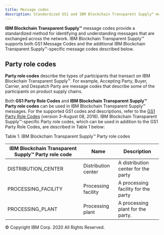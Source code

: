 ```yaml
---
title: Message codes
description: Standardized GS1 and IBM Blockchain Transparent Supply™ message codes
---
```


<PageDescription>

**IBM Blockchain Transparent Supply™** message codes provide a standardized method for identifying and
understanding messages that are exchanged across the network. IBM Blockchain Transparent Supply™ supports
both GS1 Message Codes and the additional IBM Blockchain Transparent Supply™-specific message codes described below.

</PageDescription>

## Party role codes

**Party role codes** describe the types of participants that transact on IBM Blockchain Transparent Supply™.
For example, Accepting Party, Buyer, Carrier, and Despatch Party are message codes that
describe some of the participants on product supply chains.

Both **GS1 Party Role Codes** and **IBM Blockchain Transparent Supply™ Party role codes** can be used
in IBM Blockchain Transparent Supply™ messages. For the supported GS1 codes and descriptions, refer to
the <a href="http://apps.gs1.org/GDD/Pages/clDetails.aspx?semanticURN=urn:gs1:gdd:cl:PartyRoleCode&release=3"
target="_blank">GS1 Party Role Codes</a> (version 3&ndash;August 08, 2016). IBM Blockchain Transparent Supply™-specific
Party role codes, which can be used in addition to the GS1 Party Role Codes, are described in Table 1 below:

Table 1. IBM Blockchain Transparent Supply™ Party role codes

| IBM Blockchain Transparent Supply™ Party role code | Name | Description |
| --- | --- | --- |
| DISTRIBUTION_CENTER | Distribution center | A distribution center for the party |
| PROCESSING_FACILITY | Processing facility | A processing facility for the party |
| PROCESSING_PLANT | Processing plant | A processing plant for the party. |

<PageCopyright>© Copyright IBM Corp. 2020 All Rights Reserved.</PageCopyright>
